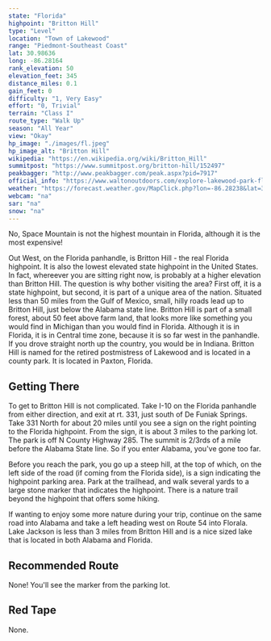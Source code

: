 ```yaml
---
state: "Florida"
highpoint: "Britton Hill"
type: "Level"
location: "Town of Lakewood"
range: "Piedmont-Southeast Coast"
lat: 30.98636
long: -86.28164
rank_elevation: 50
elevation_feet: 345
distance_miles: 0.1
gain_feet: 0
difficulty: "1, Very Easy"
effort: "0, Trivial"
terrain: "Class I"
route_type: "Walk Up"
season: "All Year"
view: "Okay"
hp_image: "./images/fl.jpeg"
hp_image_alt: "Britton Hill"
wikipedia: "https://en.wikipedia.org/wiki/Britton_Hill"
summitpost: "https://www.summitpost.org/britton-hill/152497"
peakbagger: "http://www.peakbagger.com/peak.aspx?pid=7917"
official_info: "https://www.waltonoutdoors.com/explore-lakewood-park-florida-highest-point/"
weather: "https://forecast.weather.gov/MapClick.php?lon=-86.28238&lat=30.98483"
webcam: "na"
sar: "na"
snow: "na"
---
```


No, Space Mountain is not the highest mountain in Florida, although it is the most expensive!

Out West, on the Florida panhandle, is Britton Hill - the real Florida highpoint. It is also the lowest elevated state highpoint in the United States. In fact, whereever you are sitting right now, is probably at a higher elevation than Britton Hill. The question is why bother visiting the area? First off, it is a state highpoint, but second, it is part of a unique area of the nation. Situated less than 50 miles from the Gulf of Mexico, small, hilly roads lead up to Britton Hill, just below the Alabama state line. Britton Hill is part of a small forest, about 50 feet above farm land, that looks more like something you would find in Michigan than you would find in Florida. Although it is in Florida, it is in Central time zone, because it is so far west in the panhandle. If you drove straight north up the country, you would be in Indiana. Britton Hill is named for the retired postmistress of Lakewood and is located in a county park. It is located in Paxton, Florida.

## Getting There
To get to Britton Hill is not complicated. Take I-10 on the Florida panhandle from either direction, and exit at rt. 331, just south of De Funiak Springs. Take 331 North for about 20 miles until you see a sign on the right pointing to the Florida highpoint. From the sign, it is about 3 miles to the parking lot.  The park is off N County Highway 285.  The summit is 2/3rds of a mile before the Alabama State line.  So if you enter Alabama, you've gone too far.

Before you reach the park, you go up a steep hill, at the top of which, on the left side of the road (if coming from the Florida side), is a sign indicating the highpoint parking area. Park at the trailhead, and walk several yards to a large stone marker that indicates the highpoint. There is a nature trail beyond the highpoint that offers some hiking.

If wanting to enjoy some more nature during your trip, continue on the same road into Alabama and take a left heading west on Route 54 into Florala.  Lake Jackson is less than 3 miles from Britton Hill and is a nice sized lake that is located in both Alabama and Florida.

## Recommended Route
None! You'll see the marker from the parking lot.

## Red Tape
None.
